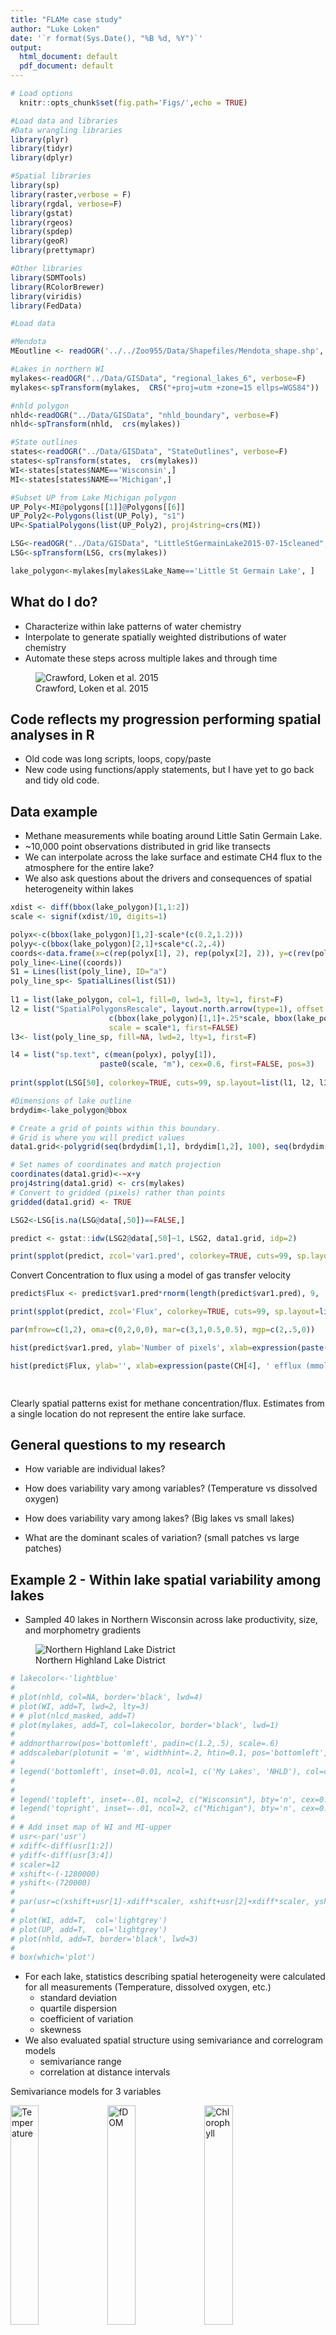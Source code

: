 ```yaml
---
title: "FLAMe case study"
author: "Luke Loken"
date: '`r format(Sys.Date(), "%B %d, %Y")`'
output:
  html_document: default
  pdf_document: default
---
```


```r
# Load options
  knitr::opts_chunk$set(fig.path='Figs/',echo = TRUE)
```

```r

#Load data and libraries
#Data wrangling libraries
library(plyr)
library(tidyr)
library(dplyr)

#Spatial libraries
library(sp)
library(raster,verbose = F)
library(rgdal, verbose=F)
library(gstat)
library(rgeos)
library(spdep)
library(geoR)
library(prettymapr)

#Other libraries
library(SDMTools)
library(RColorBrewer)
library(viridis)
library(FedData)

#Load data

#Mendota
MEoutline <- readOGR('../../Zoo955/Data/Shapefiles/Mendota_shape.shp', layer='Mendota_shape',stringsAsFactors = F)

#Lakes in northern WI
mylakes<-readOGR("../Data/GISData", "regional_lakes_6", verbose=F)
mylakes<-spTransform(mylakes,  CRS("+proj=utm +zone=15 ellps=WGS84"))

#nhld polygon
nhld<-readOGR("../Data/GISData", "nhld_boundary", verbose=F)
nhld<-spTransform(nhld,  crs(mylakes))

#State outlines
states<-readOGR("../Data/GISData", "StateOutlines", verbose=F)
states<-spTransform(states,  crs(mylakes))
WI<-states[states$NAME=='Wisconsin',]
MI<-states[states$NAME=='Michigan',]

#Subset UP from Lake Michigan polygon
UP_Poly<-MI@polygons[[1]]@Polygons[[6]]
UP_Poly2<-Polygons(list(UP_Poly), "s1")
UP<-SpatialPolygons(list(UP_Poly2), proj4string=crs(MI))

LSG<-readOGR("../Data/GISData", "LittleStGermainLake2015-07-15cleaned", verbose=F)
LSG<-spTransform(LSG, crs(mylakes))

lake_polygon<-mylakes[mylakes$Lake_Name=='Little St Germain Lake', ]

```

## What do I do? 

* Characterize within lake patterns of water chemistry
* Interpolate to generate spatially weighted distributions of water chemistry 
* Automate these steps across multiple lakes and through time

![Crawford, Loken et al. 2015](Images/FlameDiagram.png)


## Code reflects my progression performing spatial analyses in R 
* Old code was long scripts, loops, copy/paste
* New code using functions/apply statements, but I have yet to go back and tidy old code. 


## Data example

* Methane measurements while boating around Little Satin Germain Lake.
* ~10,000 point observations distributed in grid like transects
* We can interpolate across the lake surface and estimate CH4 flux to the atmosphere for the entire lake? 
* We also ask questions about the drivers and consequences of spatial heterogeneity within lakes


```r

xdist <- diff(bbox(lake_polygon)[1,1:2])
scale <- signif(xdist/10, digits=1)

polyx<-c(bbox(lake_polygon)[1,2]-scale*(c(0.2,1.2)))
polyy<-c(bbox(lake_polygon)[2,1]+scale*c(.2,.4))
coords<-data.frame(x=c(rep(polyx[1], 2), rep(polyx[2], 2)), y=c(rev(polyy), polyy))
poly_line<-Line((coords))
S1 = Lines(list(poly_line), ID="a")
poly_line_sp<- SpatialLines(list(S1))
          
l1 = list(lake_polygon, col=1, fill=0, lwd=3, lty=1, first=F)
l2 = list("SpatialPolygonsRescale", layout.north.arrow(type=1), offset = 
                      c(bbox(lake_polygon)[1,1]+.25*scale, bbox(lake_polygon)[2,2]-1.1*scale),
                      scale = scale*1, first=FALSE) 
l3<- list(poly_line_sp, fill=NA, lwd=2, lty=1, first=F)

l4 = list("sp.text", c(mean(polyx), polyy[1]),
                    paste0(scale, "m"), cex=0.6, first=FALSE, pos=3) 
          
print(spplot(LSG[50], colorkey=TRUE, cuts=99, sp.layout=list(l1, l2, l3, l4) , main="Measured CH4 (uM) in Little St Germain Lake", xlim=bbox(lake_polygon)[1,], ylim=bbox(lake_polygon)[2,]))

```

```r

#Dimensions of lake outline
brdydim<-lake_polygon@bbox

# Create a grid of points within this boundary.
# Grid is where you will predict values
data1.grid<-polygrid(seq(brdydim[1,1], brdydim[1,2], 100), seq(brdydim[2,1], brdydim[2,2], 100), borders=lake_polygon@polygons[[1]]@Polygons[[1]]@coords)

# Set names of coordinates and match projection
coordinates(data1.grid)<-~x+y
proj4string(data1.grid) <- crs(mylakes)
# Convert to gridded (pixels) rather than points
gridded(data1.grid) <- TRUE

LSG2<-LSG[is.na(LSG@data[,50])==FALSE,]

predict <- gstat::idw(LSG2@data[,50]~1, LSG2, data1.grid, idp=2)

print(spplot(predict, zcol='var1.pred', colorkey=TRUE, cuts=99, sp.layout=list(l1, l2, l3, l4) , main="Predicted CH4 (uM)", xlim=bbox(lake_polygon)[1,], ylim=bbox(lake_polygon)[2,]))

```

Convert Concentration to flux using a model of gas transfer velocity

```r

predict$Flux <- predict$var1.pred*rnorm(length(predict$var1.pred), 9, .1)*24/100

print(spplot(predict, zcol='Flux', colorkey=TRUE, cuts=99, sp.layout=list(l1, l2, l3, l4) , main="Predicted CH4 flux (mmol/m2/hr)", xlim=bbox(lake_polygon)[1,], ylim=bbox(lake_polygon)[2,]))

```


```r

par(mfrow=c(1,2), oma=c(0,2,0,0), mar=c(3,1,0.5,0.5), mgp=c(2,.5,0))

hist(predict$var1.pred, ylab='Number of pixels', xlab=expression(paste(CH[4], ' concentration (', mu, 'M)')), main='', col='lightgrey')

hist(predict$Flux, ylab='', xlab=expression(paste(CH[4], ' efflux (mmol m'^'-2', ' d'^'-1', ')')), main='', col='lightgrey')

        
```

Clearly spatial patterns exist for methane concentration/flux. Estimates from a single location do not represent the entire lake surface. 


## General questions to my research

* How variable are individual lakes?

* How does variability vary among variables? (Temperature vs dissolved oxygen)

* How does variability vary among lakes? (Big lakes vs small lakes)

* What are the dominant scales of variation? (small patches vs large patches)


## Example 2 - Within lake spatial variability among lakes

* Sampled 40 lakes in Northern Wisconsin across lake productivity, size, and morphometry gradients

![Northern Highland Lake District](../Figures/NHLDmap.png)

```r

# lakecolor<-'lightblue'
# 
# plot(nhld, col=NA, border='black', lwd=4)
# plot(WI, add=T, lwd=2, lty=3)
# # plot(nlcd_masked, add=T)
# plot(mylakes, add=T, col=lakecolor, border='black', lwd=1)
# 
# addnortharrow(pos='bottomleft', padin=c(1.2,.5), scale=.6)
# addscalebar(plotunit = 'm', widthhint=.2, htin=0.1, pos='bottomleft', padin=c(1.1,.15), style='ticks')
# 
# legend('bottomleft', inset=0.01, ncol=1, c('My Lakes', 'NHLD'), col=c('black'), pt.bg = c(lakecolor, 'white'), cex=0.8, lwd=c(1,3), lty=NA, pt.cex=2, pch=c(22), y.intersp=1.2, bty='n')
# 
# 
# legend('topleft', inset=-.01, ncol=2, c("Wisconsin"), bty='n', cex=0.8, x.intersp=0)
# legend('topright', inset=-.01, ncol=2, c("Michigan"), bty='n', cex=0.8, x.intersp=0)
# 
# # Add inset map of WI and MI-upper
# usr<-par('usr')
# xdiff<-diff(usr[1:2])
# ydiff<-diff(usr[3:4])
# scaler=12
# xshift<-(-1280000)
# yshift<-(720000)
# 
# par(usr=c(xshift+usr[1]-xdiff*scaler, xshift+usr[2]+xdiff*scaler, yshift+usr[3]-ydiff*scaler,yshift+usr[4]+ydiff*scaler))
# 
# plot(WI, add=T,  col='lightgrey')
# plot(UP, add=T,  col='lightgrey')
# plot(nhld, add=T, border='black', lwd=3)
# 
# box(which='plot')

```

* For each lake, statistics describing spatial heterogeneity were calculated for all measurements (Temperature, dissolved oxygen, etc.)
    + standard deviation
    + quartile dispersion
    + coefficient of variation
    + skewness
  
* We also evaluated spatial structure using semivariance and correlogram models
    + semivariance range
    + correlation at distance intervals

Semivariance models for 3 variables

![Temperature](Images/TmpC_hy.png){width=30%} ![fDOM](Images/fDOMRFU_h.png){width=30%}  ![Chlorophyll](Images/ChlAgL_h.png){width=30%}

Semivariance range is the distance at which observations are no longer spatially autocorrelated.

In this example, temperature (left panel) has a greater semivariance range (~1000 m), while fDOM (middle) and chlorophyll (right) have shorter ranges (~250 m). In this example, we can say that the dominant scale of variation for temperature occurs at a broader scale than the other variables. 

![Temperature](Images/Temp_map.png){width=30%} ![fDOM](Images/fDOM_map.png){width=30%} ![Chlorophyll](Images/ChlA_map.png){width=30%}

Looking at the maps, we see finer patches for fDOM and chlorophyll than temperature


## Semivariance modelling in R

* Uses the functions `variogram()`, `vgm()`, `fit.variogram()` in the `gstat` package

```r

library(gstat)

#Parameters for semivariogram calculation. Maximum distance (cutoff) and bin size (width)
cutoff=2000
width=100

# CH4 data are the 50th column in spatial points data frame 'LSG2'

# Calculate variogram
v = variogram(LSG2@data[,50]~1, LSG2, cutoff=cutoff, width=width)
plot(v)

```

* Now we need to fit a model
* What kind of model should we use?

```r

#Look at a few types of semivariogram models
show.vgms(sill=5, range=0.75, ylim=c(0,6), xlim=c(0,2.5))
```

* Based on the variogram of the data, many choices are appropriate. 

* Note that these models all have the same sill and range parameter, but show different plateau distances. In all of these models the `range==1`, however only in the Spherical and circular models does this equate to the distance at which the sill is reached. Other models (Exponential, Gaussian, etc.) continue increasing beyond this distance. Therefore be careful in interpreting the 'range' attribute that these models produce. 

```r
models<-c('Nug', 'Lin', 'Sph', 'Gau')

# Guess sill, range, and nugget
# These help the fit.variogram function figure out the best model
est_sill<-median(v$gamma)
est_range<-cutoff/4
est_nugget<-v$gamma[1]

#fit model to variogram
#fit.method=2 weights closer observations more than distant ones.
v.fit <- fit.variogram(v, vgm(est_sill=est_sill, models, est_range=est_range, nugget=est_nugget), fit.method = 2)

# Look at model fit
plot(v, v.fit)
v.fit

#output semivariogram parameters
SemiRange <- v.fit$range[2]
SemiSill <- v.fit$psill[2]

```
Looks like a spherical model was selected, which does a pretty good of fitting data.
`fit.variogram` uses a weighted sum of squared errors for fitting models
You can adjust the weighting using the `fit.method` attribute in the `vgm` function


Or do this with a function and extract for multiple variables, days, and lakes

```r

# Function to fit variograms and extract range/model/sill
ExtractRangeSill <-function (SPdf, colname, models, plot, ...){
  
  #Subset data to remove NAs
  SPdf2<-SPdf[is.na(SPdf@data[,colname])==FALSE,]

  #Create variogram and estimate model parameters
  v <- variogram(SPdf2@data[,colname]~1, SPdf2, ...)
  est_sill<-median(v$gamma)
  est_range<-max(v$dist)/4
  est_nugget<-v$gamma[1]
  
  #Fit variogram model to variogram
  v.fit<-fit.variogram(v, vgm(est_sill=est_sill, models, est_range=est_range, nugget=est_nugget), ...)
  
  #output model type, sill, and range
  output<- data.frame(model=as.character(v.fit$model[nrow(v.fit)]), sill=v.fit$psill[nrow(v.fit)], range=v.fit$range[nrow(v.fit)])
  
  #Optional plotting
  if (missing(plot)){
  } else if (plot==T){
    print(plot(v, v.fit)) 
  } else {
  }
  
  return(output)
  
}

#Let's try it for one variable
head(LSG) #LSG is the spatialpointsdataframe
models<-c("Nug", "Lin", "Sph") #Which models to try?

table<-ExtractRangeSill(LSG, colname='CH4uM_t', models=models, plot=T)
print(table)
```

Now let's apply it to multiple columns (variables) in one dataset

```r
columns<-c('TempC_t', 'SPCScm_t', 'TrbFNU_t', 'ODOmgL_t', 'pH_tau', 'fDOMQSU_t', 'CH4uM_t', 'CO2uM_t', 'ChlARFU_t')

SemiVarList<-lapply(columns, function (x) ExtractRangeSill(SPdf=LSG, colname=x, models=models, plot=F))

#Clean up output table
SemiVarTable<-ldply(SemiVarList, data.frame)
SemiVarTable$variable <- columns
SemiVarTable<-SemiVarTable[c('variable', 'model', 'sill', 'range')]
print(SemiVarTable)

```

# Why is this useful?

Looking across lakes in northern Wisconsin, we see that variables differ in their spatial structure within lakes. 

![Semivariance ranges across lakes and variable types](../Figures/Boxplots/SemiVarRange_ViolinplotsAmongVariablesPointsNoLGR.png){width=75%}

* Temperature tends to have the greatest semivariance ranges. Dissolved oxygen, chlorophyll, blue green algae, and turbidity have shorter ranges. 

* Thus spatial structure occurs at finer scales for biotic varibles than physics!

![Semivariance range ratios across lakes and variable types](../Figures/Boxplots/SemiVarRangeRatios_ViolinplotsAmongVariablesPointsNoLGR.png){width=75%}

* The same data as above, but ranges divided by lake size. A range ratio of 1 means the semivariance occured at the lake scale. Smaller ratios means the scale of variation occured at finer spatial scales 

* In more than 50% of the lakes, the dominant scale of variation for temperature occurred at the lake scale (ratio=1). 


# Drivers of within lake variation among lakes?


![Landscape position](../Figures/Boxplots/sd_lakeconnection_pixels.png){width=50%}![Shoreline development index](../Figures/Scatterplots/sd_by_predictor/sd_ShorelineIndex_pixels.png){width=50%}

* Best GLM models often select landscape position (or variables related to landscape position) and shoreline development index as lake scale predictors of within lake variability. 

* Lakes lower in the landscape and lakes with more comlicated shorelines have greater within lake variation


# Take home points

* R is becoming more popular for spatial analysis, but it can be frustrating. 

* Most modelling and interpolation methods require more inputs than may seem unnecessary. However, interpolation models probably should not be fit without considering the problem. I see in arcmap models you can click your way to success with defaults, but in reality you should consider all the assumptions with those choices. 






El Fin
